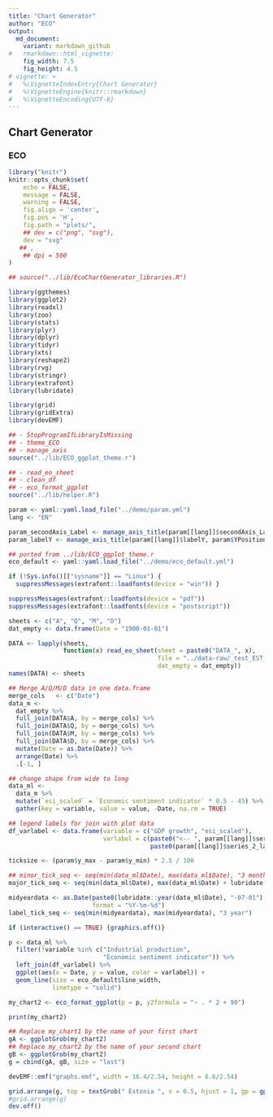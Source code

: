 ```yaml
---
title: "Chart Generator"
author: "ECO"
output: 
  md_document:
    variant: markdown_github
#   rmarkdown::html_vignette:
    fig_width: 7.5
    fig_height: 4.5
# vignette: >
#   %\VignetteIndexEntry{Chart Generator}
#   %\VignetteEngine{knitr::rmarkdown}
#   %\VignetteEncoding{UTF-8}
---
```


## Chart Generator

### ECO

```r
library("knitr")
knitr::opts_chunk$set(
    echo = FALSE,
    message = FALSE,
    warning = FALSE,
    fig.align = 'center',
    fig.pos = 'H',
    fig.path = "plots/",
    ## dev = c("png", "svg"),
    dev = "svg"
   ## ,
    ## dpi = 500
)
```

```r
## source("../lib/EcoChartGenerator_libraries.R")

library(ggthemes)
library(ggplot2)
library(readxl)
library(zoo)
library(stats)
library(plyr)
library(dplyr)
library(tidyr)
library(xts)
library(reshape2)
library(rvg)
library(stringr)
library(extrafont)
library(lubridate)

library(grid)
library(gridExtra)
library(devEMF)

## - StopProgramIfLibraryIsMissing
## - theme_ECO
## - manage_axis
source("../lib/ECO_ggplot_theme.r")

## - read_eo_sheet
## - clean_df
## - eco_format_ggplot
source("../lib/helper.R")

```


```r
param <- yaml::yaml.load_file("../demo/param.yml")
lang <- "EN"

param_secondAxis_Label <- manage_axis_title(param[[lang]]$secondAxis_Label, "right")
param_labelY <- manage_axis_title(param[[lang]]$labelY, param$YPosition)

## ported from ../lib/ECO_ggplot_theme.r
eco_default <- yaml::yaml.load_file("../demo/eco_default.yml")

if (!Sys.info()[["sysname"]] == "Linux") {
  suppressMessages(extrafont::loadfonts(device = "win")) }

suppressMessages(extrafont::loadfonts(device = "pdf"))
suppressMessages(extrafont::loadfonts(device = "postscript"))

```


```r
sheets <- c("A", "Q", "M", "D")
dat_empty <- data.frame(Date = "1900-01-01")

DATA <- lapply(sheets,
               function(x) read_eo_sheet(sheet = paste0("DATA_", x),
                                         file = "../data-raw/_test_EST_EO102.xlsx",
                                         dat_empty = dat_empty))
names(DATA) <- sheets

## Merge A/Q/M/D data in one data.frame
merge_cols   <- c("Date")
data_m <-
  dat_empty %>%
  full_join(DATA$A, by = merge_cols) %>%
  full_join(DATA$Q, by = merge_cols) %>%
  full_join(DATA$M, by = merge_cols) %>%
  full_join(DATA$D, by = merge_cols) %>%
  mutate(Date = as.Date(Date)) %>%
  arrange(Date) %>%
  .[-1, ]

## change shape from wide to long
data_ml <-
  data_m %>%
  mutate(`esi_scaled` = `Economic sentiment indicator` * 0.5 - 45) %>%
  gather(key = variable, value = value, -Date, na.rm = TRUE)

## legend labels for join with plot data
df_varlabel <- data.frame(variable = c("GDP growth", "esi_scaled"),
                          varlabel = c(paste0("<-- ", param[[lang]]$series_1_label),
                                       paste0(param[[lang]]$series_2_label, " -->")))

```

```r
ticksize <- (param$y_max - param$y_min) * 2.5 / 100

## minor_tick_seq <- seq(min(data_ml$Date), max(data_ml$Date), "3 month")
major_tick_seq <- seq(min(data_ml$Date), max(data_ml$Date) + lubridate::years(1), "1 year")

midyeardata <- as.Date(paste0(lubridate::year(data_ml$Date), "-07-01"),
                       format = "%Y-%m-%d")
label_tick_seq <- seq(min(midyeardata), max(midyeardata), "3 year")

if (interactive() == TRUE) {graphics.off()}

p <- data_ml %>%
  filter(!variable %in% c("Industrial production",
                          "Economic sentiment indicator")) %>%
  left_join(df_varlabel) %>%
  ggplot(aes(x = Date, y = value, color = varlabel)) +
  geom_line(size = eco_default$line_width,
            linetype = "solid")

my_chart2 <- eco_format_ggplot(p = p, y2formula = "~ . * 2 + 90")

```

```r
print(my_chart2)

```

```r
## Replace my_chart1 by the name of your first chart
gA <- ggplotGrob(my_chart2)
## Replace my_chart2 by the name of your second chart
gB <- ggplotGrob(my_chart2)
g = cbind(gA, gB, size = "last")

devEMF::emf("graphs.emf", width = 16.4/2.54, height = 6.6/2.54)

grid.arrange(g, top = textGrob(" Estonia ", x = 0.5, hjust = 1, gp = gpar(fontface = "bold", fontsize = 15)), bottom = textGrob("1. my notes", x = 0, hjust = 0, gp = gpar(fontsize = 9)))
#grid.arrange(g)
dev.off()

```
